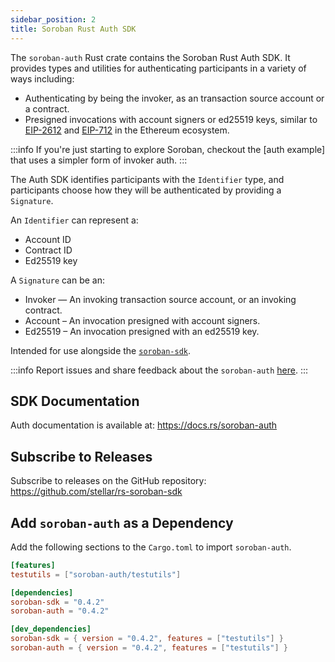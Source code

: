 ```yaml
---
sidebar_position: 2
title: Soroban Rust Auth SDK
---
```


The `soroban-auth` Rust crate contains the Soroban Rust Auth SDK. It provides types and utilities for authenticating participants in a variety of ways including:

- Authenticating by being the invoker, as an transaction source account or a contract.
- Presigned invocations with account signers or ed25519 keys, similar to [EIP-2612] and [EIP-712] in the Ethereum ecosystem.

:::info If you're just starting to explore Soroban, checkout the [auth example] that uses a simpler form of invoker auth. :::

The Auth SDK identifies participants with the `Identifier` type, and participants choose how they will be authenticated by providing a `Signature`.

An `Identifier` can represent a:

- Account ID
- Contract ID
- Ed25519 key

A `Signature` can be an:

- Invoker — An invoking transaction source account, or an invoking contract.
- Account – An invocation presigned with account signers.
- Ed25519 – An invocation presigned with an ed25519 key.

Intended for use alongside the [`soroban-sdk`].

[`soroban-sdk`]: rust
[EIP-2612]: https://eips.ethereum.org/EIPS/eip-2612
[EIP-712]: https://eips.ethereum.org/EIPS/eip-712

:::info Report issues and share feedback about the `soroban-auth` [here](https://github.com/stellar/rs-soroban-sdk/issues/new/choose). :::

## SDK Documentation

Auth documentation is available at: https://docs.rs/soroban-auth

## Subscribe to Releases

Subscribe to releases on the GitHub repository: https://github.com/stellar/rs-soroban-sdk

## Add `soroban-auth` as a Dependency

Add the following sections to the `Cargo.toml` to import `soroban-auth`.

```toml
[features]
testutils = ["soroban-auth/testutils"]

[dependencies]
soroban-sdk = "0.4.2"
soroban-auth = "0.4.2"

[dev_dependencies]
soroban-sdk = { version = "0.4.2", features = ["testutils"] }
soroban-auth = { version = "0.4.2", features = ["testutils"] }
```
